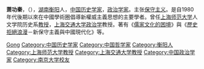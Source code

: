{{Multiple issues|
{{blpunsourced|time=2018-09-04T23:07:52+00:00}}
{{Update|time=2021-11-07T03:11:07+00:00}}
}}
'''萧功秦'''，（{{bd|1946年|9月18日||}}），[[湖南|湖南]][[衡阳|衡阳]]人，[[中国|中国]][[历史学家|历史学家]]，[[政治学家|政治学家]]。主张[[保守主义|保守主义]]。是自1980年代後期以來在中國學術圈倡導新權威主義思想的主要學者。曾任[[上海师范大学|上海师范大学]]人文学院历史系[[教授|教授]]，[[上海交通大学|上海交通大学]][[政治学|政治学]]教授。著有《[[儒家文化的困境|儒家文化的困境]]》與《[[歷史拒絕浪漫|歷史拒絕浪漫]]－新保守主義與中國現代化》等。

{{wikiquote}}
{{Authority control}}
{{DEFAULTSORT:Xiao萧}}

[[Category:萧姓|Gong]]
[[Category:中国历史学家|Category:中国历史学家]]
[[Category:中国哲学家|Category:中国哲学家]]
[[Category:衡阳人|Category:衡阳人]]
[[Category:上海师范大学教授|Category:上海师范大学教授]]
[[Category:上海交通大学教授|Category:上海交通大学教授]]
[[Category:中国政治学家|Category:中国政治学家]]
[[Category:南京大学校友|Category:南京大学校友]]